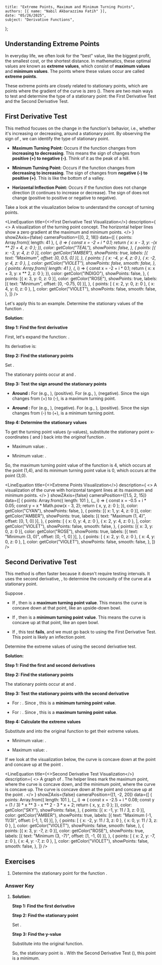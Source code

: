 
    title: "Extreme Points, Maximum and Minimum Turning Points",
    authors: [{ name: "Nabil Akbarazzima Fatih" }],
    date: "05/26/2025",
    subject: "Derivative Functions",
};

## Understanding Extreme Points

In everyday life, we often look for the "best" value, like the biggest profit, the smallest cost, or the shortest distance. In mathematics, these optimal values are known as **extreme values**, which consist of **maximum values** and **minimum values**. The points where these values occur are called **extreme points**.

These extreme points are closely related to stationary points, which are points where the gradient of the curve is zero (<InlineMath math="f'(x)=0" />). There are two main ways to test and determine the type of a stationary point: the First Derivative Test and the Second Derivative Test.

## First Derivative Test

This method focuses on the change in the function's behavior, i.e., whether it's increasing or decreasing, around a stationary point. By observing the sign of <InlineMath math="f'(x)" />, we can identify the type of stationary point.

-   **Maximum Turning Point:** Occurs if the function changes from **increasing to decreasing**. This means the sign of <InlineMath math="f'(x)" /> changes from **positive (+) to negative (-)**. Think of it as the peak of a hill.

-   **Minimum Turning Point:** Occurs if the function changes from **decreasing to increasing**. The sign of <InlineMath math="f'(x)" /> changes from **negative (-) to positive (+)**. This is like the bottom of a valley.

-   **Horizontal Inflection Point:** Occurs if the function does not change direction (it continues to increase or decrease). The sign of <InlineMath math="f'(x)" /> does not change (positive to positive or negative to negative).

Take a look at the visualization below to understand the concept of turning points.

<LineEquation
  title={<>First Derivative Test Visualization</>}
  description={
    <>
      A visualization of the turning point concept. The horizontal helper lines 
      show a zero gradient at the maximum and minimum points.
    </>
  }
  showZAxis={false}
  cameraPosition={[0, 2, 18]}
  data={[
    {
      points: Array.from({ length: 41 }, (_, i) => {
        const x = -2 + i * 0.1;
        return { x: x - 3, y: -(x ** 2) + 4, z: 0 };
      }),
      color: getColor("TEAL"),
      showPoints: false,
    },
    {
      points: [{ x: -3, y: 4, z: 0 }],
      color: getColor("AMBER"),
      showPoints: true,
      labels: [{ text: "Maximum", offset: [0, 0.5, 0] }],
    },
    {
      points: [
        { x: -4, y: 4, z: 0 },
        { x: -2, y: 4, z: 0 },
      ],
      color: getColor("VIOLET"),
      showPoints: false,
      smooth: false,
    },
    {
      points: Array.from({ length: 41 }, (_, i) => {
        const x = -2 + i * 0.1;
        return { x: x + 3, y: x ** 2, z: 0 };
      }),
      color: getColor("INDIGO"),
      showPoints: false,
    },
    {
      points: [{ x: 3, y: 0, z: 0 }],
      color: getColor("ROSE"),
      showPoints: true,
      labels: [{ text: "Minimum", offset: [0, -0.75, 0] }],
    },
    {
      points: [
        { x: 2, y: 0, z: 0 },
        { x: 4, y: 0, z: 0 },
      ],
      color: getColor("VIOLET"),
      showPoints: false,
      smooth: false,
    },
  ]}
/>

Let's apply this to an example. Determine the stationary values of the function <InlineMath math="f(x) = x(x-3)^2" />.

**Solution:**

**Step 1: Find the first derivative**

First, let's expand the function: <InlineMath math="f(x) = x(x^2 - 6x + 9) = x^3 - 6x^2 + 9x" />.

Its derivative is:

<BlockMath math="f'(x) = 3x^2 - 12x + 9" />

**Step 2: Find the stationary points**

Set <InlineMath math="f'(x) = 0" />.

<div className="flex flex-col gap-4">
    <BlockMath math="3x^2 - 12x + 9 = 0" />
    <BlockMath math="x^2 - 4x + 3 = 0" />
    <BlockMath math="(x-1)(x-3) = 0" />
</div>

The stationary points occur at <InlineMath math="x = 1" /> and <InlineMath math="x = 3" />.

**Step 3: Test the sign around the stationary points**

-   **Around <InlineMath math="x = 1" />:** For <InlineMath math="x < 1" /> (e.g., <InlineMath math="x=0" />), <InlineMath math="f'(0) = 9" /> (positive). For <InlineMath math="x > 1" /> (e.g., <InlineMath math="x=2" />), <InlineMath math="f'(2) = -3" /> (negative). Since the sign changes from (+) to (-), <InlineMath math="x=1" /> is a maximum turning point.

-   **Around <InlineMath math="x = 3" />:** For <InlineMath math="x < 3" /> (e.g., <InlineMath math="x=2" />), <InlineMath math="f'(2) = -3" /> (negative). For <InlineMath math="x > 3" /> (e.g., <InlineMath math="x=4" />), <InlineMath math="f'(4) = 9" /> (positive). Since the sign changes from (-) to (+), <InlineMath math="x=3" /> is a minimum turning point.

**Step 4: Determine the stationary values**

To get the turning point values (y-values), substitute the stationary point x-coordinates (<InlineMath math="x=1" /> and <InlineMath math="x=3" />) back into the *original* function <InlineMath math="f(x)" />.

-   Maximum value: <InlineMath math="f(1) = 1(1-3)^2 = 4" />.

-   Minimum value: <InlineMath math="f(3) = 3(3-3)^2 = 0" />.

So, the maximum turning point value of the function is 4, which occurs at the point (1,4), and its minimum turning point value is 0, which occurs at the point (3,0).

<LineEquation
  title={<>Extreme Points Visualization</>}
  description={
    <>
      A visualization of the curve <InlineMath math="f(x) = x(x-3)^2" /> with 
      horizontal tangent lines at its maximum and minimum points.
    </>
  }
  showZAxis={false}
  cameraPosition={[1.5, 2, 15]}
  data={[
    {
      points: Array.from({ length: 101 }, (_, i) => {
        const x = -0.5 + i * 0.05;
        const y = x * Math.pow(x - 3, 2);
        return { x, y, z: 0 };
      }),
      color: getColor("CYAN"),
      showPoints: false,
    },
    {
      points: [{ x: 1, y: 4, z: 0 }],
      color: getColor("AMBER"),
      showPoints: true,
      labels: [{ text: "Maximum (1, 4)", offset: [0, 1, 0] }],
    },
    {
      points: [
        { x: 0, y: 4, z: 0 },
        { x: 2, y: 4, z: 0 },
      ],
      color: getColor("VIOLET"),
      showPoints: false,
      smooth: false,
    },
    {
      points: [{ x: 3, y: 0, z: 0 }],
      color: getColor("ROSE"),
      showPoints: true,
      labels: [{ text: "Minimum (3, 0)", offset: [0, -1, 0] }],
    },
    {
      points: [
        { x: 2, y: 0, z: 0 },
        { x: 4, y: 0, z: 0 },
      ],
      color: getColor("VIOLET"),
      showPoints: false,
      smooth: false,
    },
  ]}
/>

## Second Derivative Test

This method is often faster because it doesn't require testing intervals. It uses the second derivative, <InlineMath math="f''(x)" />, to determine the concavity of the curve at a stationary point.

Suppose <InlineMath math="f'(c) = 0" />.

-   If <InlineMath math="f''(c) < 0" />, then <InlineMath math="f(c)" /> is a **maximum turning point value**. This means the curve is concave down at that point, like an upside-down bowl.

-   If <InlineMath math="f''(c) > 0" />, then <InlineMath math="f(c)" /> is a **minimum turning point value**. This means the curve is concave up at that point, like an open bowl.

-   If <InlineMath math="f''(c) = 0" />, this test **fails**, and we must go back to using the First Derivative Test. This point is likely an inflection point.

Determine the extreme values of <InlineMath math="f(x) = \frac{1}{3}x^3 - x^2 - 3x + 2" /> using the second derivative test.

**Solution:**

**Step 1: Find the first and second derivatives**

<div className="flex flex-col gap-4">
    <BlockMath math="f'(x) = x^2 - 2x - 3" />
    <BlockMath math="f''(x) = 2x - 2" />
</div>

**Step 2: Find the stationary points**

<div className="flex flex-col gap-4">
    <BlockMath math="x^2 - 2x - 3 = 0" />
    <BlockMath math="(x-3)(x+1) = 0" />
</div>

The stationary points occur at <InlineMath math="x = 3" /> and <InlineMath math="x = -1" />.

**Step 3: Test the stationary points with the second derivative**

-   For <InlineMath math="x = 3" />: <InlineMath math="f''(3) = 2(3) - 2 = 4" />. Since <InlineMath math="4 > 0" />, this is a **minimum turning point value**.

-   For <InlineMath math="x = -1" />: <InlineMath math="f''(-1) = 2(-1) - 2 = -4" />. Since <InlineMath math="-4 < 0" />, this is a **maximum turning point value**.

**Step 4: Calculate the extreme values**

Substitute <InlineMath math="x=3" /> and <InlineMath math="x=-1" /> into the original function to get their extreme values.

-   Minimum value: <InlineMath math="f(3) = \frac{1}{3}(3)^3 - (3)^2 - 3(3) + 2 = 9 - 9 - 9 + 2 = -7" />.

-   Maximum value: <InlineMath math="f(-1) = \frac{1}{3}(-1)^3 - (-1)^2 - 3(-1) + 2 = -\frac{1}{3} - 1 + 3 + 2 = \frac{11}{3}" />.

If we look at the visualization below, the curve is concave down at the point <InlineMath math="x=-1" /> and concave up at the point <InlineMath math="x=3" />.

<LineEquation
  title={<>Second Derivative Test Visualization</>}
  description={
    <>
      A graph of <InlineMath math="f(x) = \frac{1}{3}x^3 - x^2 - 3x + 2" />.
      The helper lines mark the maximum point, where the curve is concave down, and the minimum point, where the curve is concave up.
      The curve is concave down at the point <InlineMath math="x=-1" /> and concave up at the point <InlineMath math="x=3" />.
    </>
  }
  showZAxis={false}
  cameraPosition={[1, -2, 20]}
  data={[
    {
      points: Array.from({ length: 101 }, (_, i) => {
        const x = -2.5 + i * 0.08;
        const y = (1 / 3) * x ** 3 - x ** 2 - 3 * x + 2;
        return { x, y, z: 0 };
      }),
      color: getColor("SKY"),
      showPoints: false,
    },
    {
      points: [{ x: -1, y: 11 / 3, z: 0 }],
      color: getColor("AMBER"),
      showPoints: true,
      labels: [{ text: "Maximum (-1, 11/3)", offset: [-1, 1, 0] }],
    },
    {
      points: [
        { x: -2, y: 11 / 3, z: 0 },
        { x: 0, y: 11 / 3, z: 0 },
      ],
      color: getColor("VIOLET"),
      showPoints: false,
      smooth: false,
    },
    {
      points: [{ x: 3, y: -7, z: 0 }],
      color: getColor("ROSE"),
      showPoints: true,
      labels: [{ text: "Minimum (3, -7)", offset: [1, -1, 0] }],
    },
    {
      points: [
        { x: 2, y: -7, z: 0 },
        { x: 4, y: -7, z: 0 },
      ],
      color: getColor("VIOLET"),
      showPoints: false,
      smooth: false,
    },
  ]}
/>

## Exercises

1. Determine the stationary point for the function <InlineMath math="y = x^2 + 2x - 3" />.

### Answer Key

1.  **Solution:**

    **Step 1: Find the first derivative**

    <BlockMath math="f'(x) = 2x + 2" />
    
    **Step 2: Find the stationary point**

    Set <InlineMath math="f'(x) = 0" />.

    <BlockMath math="2x + 2 = 0 \implies x = -1" />

    **Step 3: Find the y-value**

    Substitute <InlineMath math="x = -1" /> into the original function.

    <BlockMath math="y = (-1)^2 + 2(-1) - 3 = 1 - 2 - 3 = -4" />

    So, the stationary point is <InlineMath math="(-1, -4)" />. With the Second Derivative Test (<InlineMath math="f''(x)=2 > 0" />), this point is a minimum.